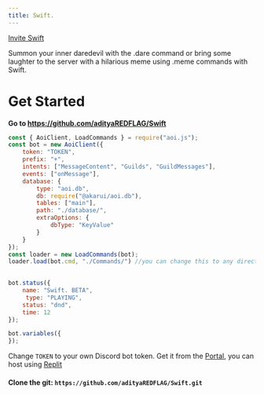 ```yaml
---
title: Swift.
---
```

[Invite Swift](https://discord.com/api/oauth2/authorize?client_id=1143577502103650415&permissions=2048&scope=bot)

Summon your inner daredevil with the .dare command or bring some laughter to the server with a hilarious meme using .meme commands with Swift.

# Get Started
**Go to https://github.com/adityaREDFLAG/Swift**

```js filename="index.js"
const { AoiClient, LoadCommands } = require("aoi.js");
const bot = new AoiClient({
    token: "TOKEN",
    prefix: "+",
    intents: ["MessageContent", "Guilds", "GuildMessages"],
    events: ["onMessage"],
    database: {
        type: "aoi.db",
        db: require("@akarui/aoi.db"),
        tables: ["main"],
        path: "./database/",
        extraOptions: {
            dbType: "KeyValue"
        }
    }
});
const loader = new LoadCommands(bot);
loader.load(bot.cmd, "./Commands/") //you can change this to any directory you want

 
bot.status({
    name: "Swift. BETA",
     type: "PLAYING",
    status: "dnd",
    time: 12
});

bot.variables({
});
```

Change `TOKEN` to your own Discord bot token. Get it from the [Portal](https://discord.com/developers/docs),
you can host using [Replit](https://replit.com/) 

#### Clone the git: `https://github.com/adityaREDFLAG/Swift.git`



